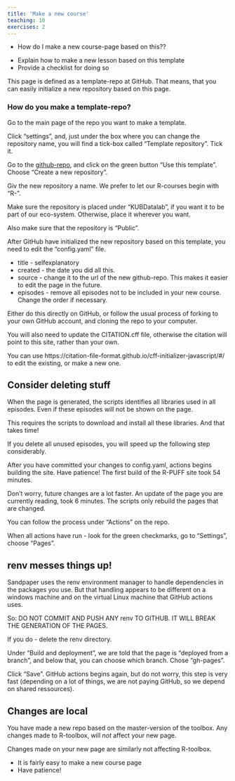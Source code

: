 ```yaml
---
title: 'Make a new course'
teaching: 10
exercises: 2
---
```


:::::::::::::::::::::::::::::::::::::: questions 

- How do I make a new course-page based on this??

::::::::::::::::::::::::::::::::::::::::::::::::

::::::::::::::::::::::::::::::::::::: objectives

- Explain how to make a new lesson based on this template
- Provide a checklist for doing so

::::::::::::::::::::::::::::::::::::::::::::::::

This page is defined as a template-repo at GitHub. That means, that you
can easily initialize a new repository based on this page.

:::: spoiler
### How do you make a template-repo?

Go to the main page of the repo you want to make a template.

Click "settings", and, just under the box where you can change the 
repository name, you will find a tick-box called "Template repository". Tick it.

::::

Go to the [github-repo](https://github.com/KUBDatalab/R-toolbox), and click on 
the green button "Use this template". Choose "Create a new repository".

Giv the new repository a name. We prefer to let our R-courses begin with "R-".

Make sure the repository is placed under "KUBDatalab", if you want it to be part
of our eco-system. Otherwise, place it wherever you want.

Also make sure that the repository is "Public".

After GitHub have initialized the new repository based on this template, you
need to edit the "config.yaml" file. 

* title - selfexplanatory
* created - the date you did all this.
* source - change it to the url of the new github-repo. This makes it easier to edit the page in the future.
* episodes - remove all episodes not to be included in your new course. Change the order if necessary.

Either do this directly on GitHub, or follow the usual process of forking to
your own GitHub account, and cloning the repo to your computer.

You will also need to update the CITATION.cff file, otherwise the citation will
point to this site, rather than your own.

You can use https://citation-file-format.github.io/cff-initializer-javascript/#/ to
edit the existing, or make a new one.

:::: callout
## Consider deleting stuff

When the page is generated, the scripts identifies all libraries used in all
episodes. Even if these episodes will not be shown on the page. 

This requires the scripts to download and install all these libraries. And that
takes time! 

If you delete all unused episodes, you will speed up the following step considerably.

::::

After you have committed your changes to config.yaml, actions begins building 
the site. Have patience! The first build of the R-PUFF site took 54 minutes.

Don't worry, future changes are a lot faster. An update of the page you are 
currently reading, took 6 minutes. The scripts only rebuild the pages that are
changed.

You can follow the process under "Actions" on the repo.

When all actions have run - look for the green checkmarks, go to "Settings",
choose "Pages".

:::: caution
## renv messes things up!

Sandpaper uses the renv environment manager to handle dependencies in the
packages you use. But that handling appears to be different on a windows
machine and on the virtual Linux machine that GitHub actions uses. 

So: DO NOT COMMIT AND PUSH ANY renv TO GITHUB. IT WILL BREAK THE GENERATION
OF THE PAGES.

If you do - delete the renv directory.

::::


Under "Build and deployment", we are told that the page is "deployed from a branch",
and below that, you can choose which branch. Chose "gh-pages".

Click "Save". GitHub actions begins again, but do not worry, this step is very 
fast (depending on a lot of things, we are not paying GitHub, so we depend on
shared ressources).


:::: callout

## Changes are local

You have made a new repo based on the master-version of the toolbox. Any changes
made to R-toolbox, will _not_ affect your new page. 

Changes made on your new page are similarly not affecting R-toolbox.

::::



::::::::::::::::::::::::::::::::::::: keypoints 

- It is fairly easy to make a new course page
- Have patience!


::::::::::::::::::::::::::::::::::::::::::::::::

